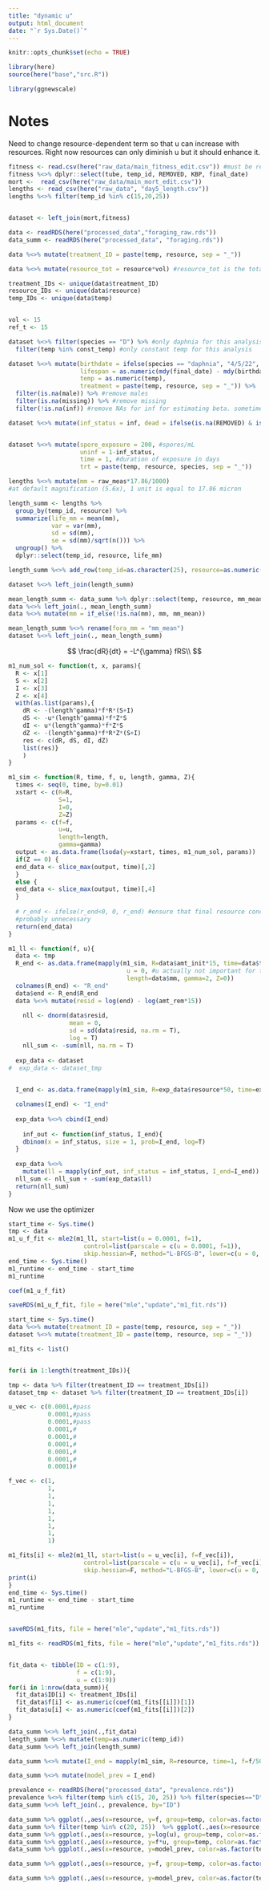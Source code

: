 ```yaml
---
title: "dynamic u"
output: html_document
date: "`r Sys.Date()`"
---
```


```r
knitr::opts_chunk$set(echo = TRUE)
```

```r
library(here)
source(here("base","src.R"))

library(ggnewscale)
```


# Notes

Need to change resource-dependent term so that u can increase with resources. Right now resources can only diminish u but it should enhance it.


```r
fitness <- read.csv(here("raw_data/main_fitness_edit.csv")) #must be read.csv
fitness %<>% dplyr::select(tube, temp_id, REMOVED, KBP, final_date)
mort <-  read_csv(here("raw_data/main_mort_edit.csv"))
lengths <- read_csv(here("raw_data", "day5_length.csv"))
lengths %<>% filter(temp_id %in% c(15,20,25))


dataset <- left_join(mort,fitness)

data <- readRDS(here("processed_data","foraging_raw.rds"))
data_summ <- readRDS(here("processed_data", "foraging.rds"))

data %<>% mutate(treatment_ID = paste(temp, resource, sep = "_"))

data %<>% mutate(resource_tot = resource*vol) #resource_tot is the total amount of resources in our tube. resource concentration * total volume of tube 

treatment_IDs <- unique(data$treatment_ID)
resource_IDs <- unique(data$resource)
temp_IDs <- unique(data$temp)


vol <- 15
ref_t <- 15

```

```r
dataset %<>% filter(species == "D") %>% #only daphnia for this analysis
  filter(temp %in% const_temp) #only constant temp for this analysis

dataset %<>% mutate(birthdate = ifelse(species == "daphnia", "4/5/22", "4/6/22"), 
                    lifespan = as.numeric(mdy(final_date) - mdy(birthdate)),
                    temp = as.numeric(temp),
                    treatment = paste(temp, resource, sep = "_")) %>% 
  filter(is.na(male)) %>% #remove males
  filter(is.na(missing)) %>% #remove missing
  filter(!is.na(inf)) #remove NAs for inf for estimating beta. sometimes they died too young to tell

dataset %<>% mutate(inf_status = inf, dead = ifelse(is.na(REMOVED) & is.na(KBP), 1, 0))


dataset %<>% mutate(spore_exposure = 200, #spores/mL
                    uninf = 1-inf_status,
                    time = 1, #duration of exposure in days
                    trt = paste(temp, resource, species, sep = "_"))
```

```r
lengths %<>% mutate(mm = raw_meas*17.86/1000)
#at default magnification (5.6x), 1 unit is equal to 17.86 micron

length_summ <- lengths %>% 
  group_by(temp_id, resource) %>% 
  summarize(life_mm = mean(mm),
            var = var(mm),
            sd = sd(mm),
            se = sd(mm)/sqrt(n())) %>%
  ungroup() %>%
  dplyr::select(temp_id, resource, life_mm)

length_summ %<>% add_row(temp_id=as.character(25), resource=as.numeric(0.5), life_mm=1.16) #midpoint between 1.0 and 0.1

dataset %<>% left_join(length_summ)
```




```r
mean_length_summ <- data_summ %>% dplyr::select(temp, resource, mm_mean)
data %<>% left_join(., mean_length_summ)
data %<>% mutate(mm = if_else(!is.na(mm), mm, mm_mean))

mean_length_summ %<>% rename(fora_mm = "mm_mean")
dataset %<>% left_join(., mean_length_summ)
```

$$
\frac{dR}{dt} = -L^{\gamma} fRS\\
$$

```r
m1_num_sol <- function(t, x, params){
  R <- x[1]
  S <- x[2]
  I <- x[3]
  Z <- x[4]
  with(as.list(params),{
    dR <- -(length^gamma)*f*R*(S+I)
    dS <- -u*(length^gamma)*f*Z*S
    dI <- u*(length^gamma)*f*Z*S
    dZ <- -(length^gamma)*f*R*Z*(S+I)
    res <- c(dR, dS, dI, dZ)
    list(res)}
    )
}

```

```r
m1_sim <- function(R, time, f, u, length, gamma, Z){
  times <- seq(0, time, by=0.01)
  xstart <- c(R=R,
              S=1,
              I=0,
              Z=Z)
  params <- c(f=f,
              u=u,
              length=length,
              gamma=gamma)
  output <- as.data.frame(lsoda(y=xstart, times, m1_num_sol, params))
  if(Z == 0) {
  end_data <- slice_max(output, time)[,2]
  }
  else {
  end_data <- slice_max(output, time)[,4]  
  }
  
  # r_end <- ifelse(r_end<0, 0, r_end) #ensure that final resource concentration is never negative
  #probably unnecessary
  return(end_data)
}
```

```r
m1_ll <- function(f, u){
  data <- tmp
  R_end <- as.data.frame(mapply(m1_sim, R=data$amt_init*15, time=data$time/60/24, f=f/data$vol,
                                 u = 0, #u actually not important for this part. just wanted to use a single deSolve function for both
                                 length=data$mm, gamma=2, Z=0))
  colnames(R_end) <- "R_end"
  data$end <- R_end$R_end
  data %<>% mutate(resid = log(end) - log(amt_rem*15))
  
    nll <- dnorm(data$resid, 
                 mean = 0, 
                 sd = sd(data$resid, na.rm = T), 
                 log = T)
    nll_sum <- -sum(nll, na.rm = T)
  
  exp_data <- dataset
#  exp_data <- dataset_tmp

  
  I_end <- as.data.frame(mapply(m1_sim, R=exp_data$resource*50, time=exp_data$time, f=f/50, u=u, length = exp_data$life_mm, gamma=2, Z=200*50))

  colnames(I_end) <- "I_end"
  
  exp_data %<>% cbind(I_end)
  
    inf_out <- function(inf_status, I_end){
    dbinom(x = inf_status, size = 1, prob=I_end, log=T)
  }
  
  exp_data %<>% 
    mutate(ll = mapply(inf_out, inf_status = inf_status, I_end=I_end))
  nll_sum <- nll_sum + -sum(exp_data$ll)
  return(nll_sum)
}
```


Now we use the optimizer
```r
start_time <- Sys.time()
tmp <- data
m1_u_f_fit <- mle2(m1_ll, start=list(u = 0.0001, f=1), 
                     control=list(parscale = c(u = 0.0001, f=1)),
                     skip.hessian=F, method="L-BFGS-B", lower=c(u = 0, f = 0), upper=c(u = 1, f = Inf))
end_time <- Sys.time()
m1_runtime <- end_time - start_time
m1_runtime

coef(m1_u_f_fit)

saveRDS(m1_u_f_fit, file = here("mle","update","m1_fit.rds"))
```

```r
start_time <- Sys.time()
data %<>% mutate(treatment_ID = paste(temp, resource, sep = "_"))
dataset %<>% mutate(treatment_ID = paste(temp, resource, sep = "_"))

m1_fits <- list()


for(i in 1:length(treatment_IDs)){

tmp <- data %>% filter(treatment_ID == treatment_IDs[i])
dataset_tmp <- dataset %>% filter(treatment_ID == treatment_IDs[i])

u_vec <- c(0.0001,#pass
           0.0001,#pass
           0.0001,#pass
           0.0001,#
           0.0001,#
           0.0001,#
           0.0001,#
           0.0001,#
           0.0001)#

f_vec <- c(1,
           1,
           1,
           1,
           1,
           1,
           1,
           1,
           1)

m1_fits[i] <- mle2(m1_ll, start=list(u = u_vec[i], f=f_vec[i]),
                     control=list(parscale = c(u = u_vec[i], f=f_vec[i])),
                     skip.hessian=F, method="L-BFGS-B", lower=c(u = 0, f = 0), upper=c(u = 1, f = Inf))
print(i)
}
end_time <- Sys.time()
m1_runtime <- end_time - start_time
m1_runtime


saveRDS(m1_fits, file = here("mle","update","m1_fits.rds"))
```

```r
m1_fits <- readRDS(m1_fits, file = here("mle","update","m1_fits.rds"))


fit_data <- tibble(ID = c(1:9),
                   f = c(1:9),
                   u = c(1:9))
for(i in 1:nrow(data_summ)){
  fit_data$ID[i] <- treatment_IDs[i]
  fit_data$f[i] <- as.numeric(coef(m1_fits[[i]])[1])
  fit_data$u[i] <- as.numeric(coef(m1_fits[[i]])[2])
}

```

```r
data_summ %<>% left_join(.,fit_data)
length_summ %<>% mutate(temp=as.numeric(temp_id))
data_summ %<>% left_join(length_summ)

data_summ %<>% mutate(I_end = mapply(m1_sim, R=resource, time=1, f=f/50, u=u, length = life_mm, gamma=2, Z=200*50))

data_summ %<>% mutate(model_prev = I_end)
```



```r
prevalence <- readRDS(here("processed_data", "prevalence.rds"))
prevalence %<>% filter(temp %in% c(15, 20, 25)) %>% filter(species=="D") %>% mutate(ID = paste(temp, resource, sep="_")) %>% dplyr::select(-c(temp, resource, species))
data_summ %<>% left_join(., prevalence, by="ID")
```


```r
data_summ %>% ggplot(.,aes(x=resource, y=f, group=temp, color=as.factor(temp))) + geom_point()
data_summ %>% filter(temp %in% c(20, 25))  %>% ggplot(.,aes(x=resource, y=u, group=temp, color=as.factor(temp))) + geom_point()
data_summ %>% ggplot(.,aes(x=resource, y=log(u), group=temp, color=as.factor(temp))) + geom_point()
data_summ %>% ggplot(.,aes(x=resource, y=f*u, group=temp, color=as.factor(temp))) + geom_point()
data_summ %>% ggplot(.,aes(x=resource, y=model_prev, color=as.factor(temp))) + geom_point()
```
```r
data_summ %>% ggplot(.,aes(x=resource, y=f, group=temp, color=as.factor(temp))) + geom_point(size=4) + new_scale_color() + geom_point(aes(x=resource, y=rate_len_mean*60*24, group = temp)) + geom_linerange(aes(x=resource, ymin=(rate_len_mean-rate_len_mean_se)*60*24, ymax=(rate_len_mean+rate_len_mean_se)*60*24))
```


```r
data_summ %>% ggplot(.,aes(x=resource, y=model_prev, color=as.factor(temp))) + geom_point(size=4, shape=2) + new_scale_color() + geom_point(size= 2,aes(x=resource, y=prev, group = temp, color = as.factor(temp))) + geom_linerange(aes(x=resource, ymin=conf$lower, ymax=conf$upper,color = as.factor(temp)))
```



